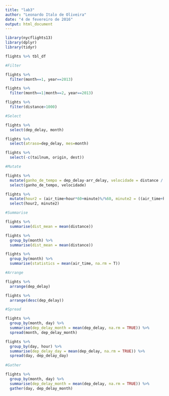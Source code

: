 ---
title: "lab3"
author: "Leonardo Italo de Oliveira"
date: "4 de fevereiro de 2016"
output: html_document
---

```{r}
library(nycflights13)
library(dplyr)
library(tidyr)

flights %>% tbl_df

#Filter

flights %>% 
  filter(month==1, year==2013)

flights %>% 
  filter(month==1|month==2, year==2013)

flights %>% 
  filter(distance>1000)

#Select

flights %>% 
  select(dep_delay, month)

flights %>% 
  select(atraso=dep_delay, mes=month)

flights %>% 
  select(-c(tailnum, origin, dest))

#Mutate

flights %>% 
  mutate(ganho_de_tempo = dep_delay-arr_delay, velocidade = distance / air_time * 60) %>% 
  select(ganho_de_tempo, velocidade)

flights %>% 
  mutate(hour2 = (air_time+hour*60+minute)%/%60, minute2 = ((air_time+hour*60+minute)%%60)) %>% 
  select(hour2, minute2)

#Summarise

flights %>% 
  summarise(dist_mean = mean(distance))

flights %>%
  group_by(month) %>% 
  summarise(dist_mean = mean(distance))

flights %>% 
  group_by(month) %>% 
  summarise(statistics = mean(air_time, na.rm = T))

#Arrange

flights %>% 
  arrange(dep_delay)

flights %>% 
  arrange(desc(dep_delay))

#Spread

flights %>%
  group_by(month, day) %>% 
  summarise(dep_delay_month = mean(dep_delay, na.rm = TRUE)) %>% 
  spread(month, dep_delay_month)

flights %>%
  group_by(day, hour) %>% 
  summarise(dep_delay_day = mean(dep_delay, na.rm = TRUE)) %>% 
  spread(day, dep_delay_day)
  
#Gather

flights %>%
  group_by(month, day) %>% 
  summarise(dep_delay_month = mean(dep_delay, na.rm = TRUE)) %>% 
  gather(day, dep_delay_month)
  
  
  

```

